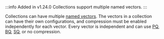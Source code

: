 :::info Added in v1.24.0
Collections support multiple named vectors.
:::

Collections can have multiple [named vectors](/weaviate/config-refs/schema/multi-vector). The vectors in a collection can have their own configurations, and compression must be enabled independently for each vector. Every vector is independent and can use [PQ](/weaviate/configuration/compression/pq-compression.md), [BQ](/weaviate/configuration/compression/bq-compression.md), [SQ](/weaviate/configuration/compression/sq-compression), or no compression.